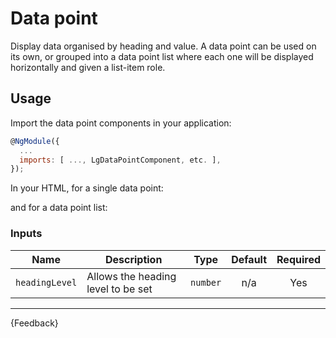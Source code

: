 
<Meta title="Components/Data point/Guide" />

# Data point

<p class="standfirst">Display data organised by heading and value. A data point can be used on its own, or grouped into a data point list where each one will be displayed horizontally and given a list-item role.</p>

## Usage

Import the data point components in your application:

```js
@NgModule({
  ...
  imports: [ ..., LgDataPointComponent, etc. ],
});
```

In your HTML, for a single data point:

<Source of={DataPointStories.singleDataPoint} />

and for a data point list:

<Source of={DataPointStories.dataPointsListStory} />

### Inputs

| Name           | Description                        |   Type   | Default | Required |
|----------------|------------------------------------|:--------:|:-------:|:--------:|
| `headingLevel` | Allows the heading level to be set | `number` |   n/a   |   Yes    |

***

<Markdown>
  {Feedback}
</Markdown>
